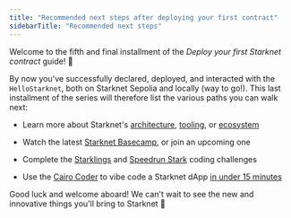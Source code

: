 ```yaml
---
title: "Recommended next steps after deploying your first contract"
sidebarTitle: "Recommended next steps"
---
```


Welcome to the fifth and final installment of the *Deploy your first Starknet contract* guide! 🥇

By now you've successfully declared, deployed, and interacted with the `HelloStarknet`, both on Starknet Sepolia and locally (way to go!). This last installment of the series will therefore list the various paths you can walk next:

* Learn more about Starknet's [architecture](/architecture/overview/), [tooling](/tools/overview/), or [ecosystem](/ecosystem/overview/)

* Watch the latest [Starknet Basecamp](https://starknet.notion.site/Starknet-Basecamp-Hub-1541b3c1f49f439da872d3d71647d834), or join an upcoming one

* Complete the [Starklings](https://starklings.app/) and [Speedrun Stark](https://speedrunstark.com/) coding challenges

* Use the [Cairo Coder](https://www.cairo-coder.com/) to vibe code a Starknet dApp [in under 15 minutes](https://x.com/akashneelesh/status/1937604905809617339)

Good luck and welcome aboard! We can't wait to see the new and innovative things you'll bring to Starknet 🌟